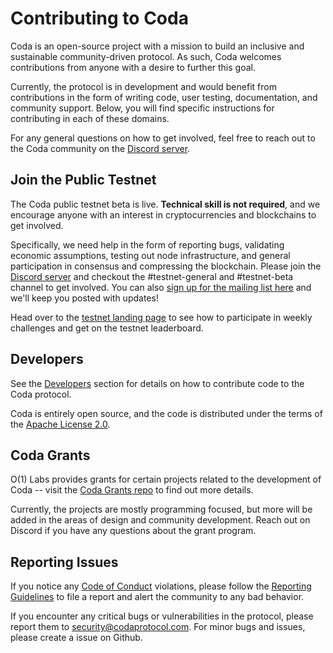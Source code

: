 
<Metadata title="Contributing to Coda" />

# Contributing to Coda

Coda is an open-source project with a mission to build an inclusive and sustainable community-driven protocol. As such, Coda welcomes contributions from anyone with a desire to further this goal.

Currently, the protocol is in development and would benefit from contributions in the form of writing code, user testing, documentation, and community support. Below, you will find specific instructions for contributing in each of these domains.

For any general questions on how to get involved, feel free to reach out to the Coda community on the [Discord server](https://bit.ly/CodaDiscord).

## Join the Public Testnet

The Coda public testnet beta is live. **Technical skill is not required**, and we encourage anyone with an interest in cryptocurrencies and blockchains to get involved. 

Specifically, we need help in the form of reporting bugs, validating economic assumptions, testing out node infrastructure, and general participation in consensus and compressing the blockchain. Please join the [Discord server](https://bit.ly/CodaDiscord) and checkout the #testnet-general and #testnet-beta channel to get involved. You can also [sign up for the mailing list here](http://bit.ly/TestnetForm) and we'll keep you posted with updates!

Head over to the [testnet landing page](/testnet.html) to see how to participate in weekly challenges and get on the testnet leaderboard.

## Developers

See the [Developers](../developers/) section for details on how to contribute code to the Coda protocol.

Coda is entirely open source, and the code is distributed under the terms of the [Apache License 2.0](https://github.com/CodaProtocol/coda/blob/master/LICENSE).

## Coda Grants

O(1) Labs provides grants for certain projects related to the development of Coda -- visit the [Coda Grants repo](https://github.com/CodaProtocol/coda-grants) to find out more details.

Currently, the projects are mostly programming focused, but more will be added in the areas of design and community development. Reach out on Discord if you have any questions about the grant program.

## Reporting Issues

If you notice any [Code of Conduct](../code-of-conduct) violations, please follow the [Reporting Guidelines](../reporting-guidelines) to file a report and alert the community to any bad behavior.

If you encounter any critical bugs or vulnerabilities in the protocol, please report them to security@codaprotocol.com. For minor bugs and issues, please create a issue on Github.
